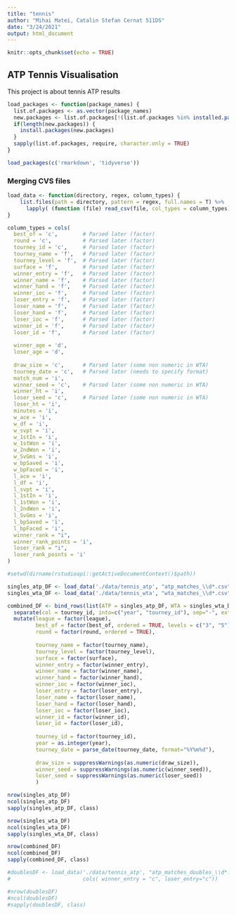 ```yaml
---
title: "tennis"
author: "Mihai Matei, Catalin Stefan Cernat 511DS"
date: "3/24/2021"
output: html_document
---
```


```r
knitr::opts_chunk$set(echo = TRUE)
```

## ATP Tennis Visualisation

This project is about tennis ATP results

```r
load_packages <- function(package_names) {
  list.of.packages <- as.vector(package_names)
  new.packages <- list.of.packages[!(list.of.packages %in% installed.packages()[,"Package"])]
  if(length(new.packages)) {
    install.packages(new.packages)
  }
  sapply(list.of.packages, require, character.only = TRUE)
}

load_packages(c('rmarkdown', 'tidyverse'))
```

### Merging CVS files

```r
load_data <- function(directory, regex, column_types) {
    list.files(path = directory, pattern = regex, full.names = T) %>% 
      lapply( (function (file) read_csv(file, col_types = column_types)) ) %>% dplyr::bind_rows()
}

column_types = cols(
  best_of = 'c',        # Parsed later (factor)
  round = 'c',          # Parsed later (factor)
  tourney_id = 'c',     # Parsed later (factor)
  tourney_name = 'f',   # Parsed later (factor)
  tourney_level = 'f',  # Parsed later (factor)
  surface = 'f',        # Parsed later (factor)
  winner_entry = 'f',   # Parsed later (factor)
  winner_name = 'f',    # Parsed later (factor)
  winner_hand = 'f',    # Parsed later (factor)
  winner_ioc = 'f',     # Parsed later (factor)
  loser_entry = 'f',    # Parsed later (factor)
  loser_name = 'f',     # Parsed later (factor)
  loser_hand = 'f',     # Parsed later (factor)
  loser_ioc = 'f',      # Parsed later (factor)
  winner_id = 'f',      # Parsed later (factor)
  loser_id = 'f',       # Parsed later (factor)
  
  winner_age = 'd',
  loser_age = 'd',
  
  draw_size = 'c',      # Parsed later (some non numeric in WTA)
  tourney_date = 'c',   # Parsed later (needs to specify format)
  match_num = 'i',
  winner_seed = 'c',    # Parsed later (some non numeric in WTA)
  winner_ht = 'i',
  loser_seed = 'c',     # Parsed later (some non numeric in WTA)
  loser_ht = 'i',
  minutes = 'i',
  w_ace = 'i',
  w_df = 'i',
  w_svpt = 'i',
  w_1stIn = 'i',
  w_1stWon = 'i',
  w_2ndWon = 'i',
  w_SvGms = 'i',
  w_bpSaved = 'i',
  w_bpFaced = 'i',
  l_ace = 'i',
  l_df = 'i',
  l_svpt = 'i',
  l_1stIn = 'i',
  l_1stWon = 'i',
  l_2ndWon = 'i',
  l_SvGms = 'i',
  l_bpSaved = 'i',
  l_bpFaced = 'i',
  winner_rank = "i",
  winner_rank_points = 'i',
  loser_rank = "i",
  loser_rank_points = 'i'
)

#setwd(dirname(rstudioapi::getActiveDocumentContext()$path))

singles_atp_DF <- load_data('./data/tennis_atp', "atp_matches_\\d*.csv", column_types)
singles_wta_DF <- load_data('./data/tennis_wta', "wta_matches_\\d*.csv", column_types)

combined_DF <- bind_rows(list(ATP = singles_atp_DF, WTA = singles_wta_DF), .id = "league") %>%
  separate(col = tourney_id, into=c("year", "tourney_id"), sep="-", extra="merge") %>%
  mutate(league = factor(league),
         best_of = factor(best_of, ordered = TRUE, levels = c("3", "5")),
         round = factor(round, ordered = TRUE),
         
         tourney_name = factor(tourney_name),
         tourney_level = factor(tourney_level),
         surface = factor(surface),
         winner_entry = factor(winner_entry),
         winner_name = factor(winner_name),
         winner_hand = factor(winner_hand),
         winner_ioc = factor(winner_ioc),
         loser_entry = factor(loser_entry),
         loser_name = factor(loser_name),
         loser_hand = factor(loser_hand),
         loser_ioc = factor(loser_ioc),
         winner_id = factor(winner_id),
         loser_id = factor(loser_id),
         
         tourney_id = factor(tourney_id),
         year = as.integer(year),
         tourney_date = parse_date(tourney_date, format="%Y%m%d"),
         
         draw_size = suppressWarnings(as.numeric(draw_size)),
         winner_seed = suppressWarnings(as.numeric(winner_seed)),
         loser_seed = suppressWarnings(as.numeric(loser_seed))
         )

nrow(singles_atp_DF)
ncol(singles_atp_DF)
sapply(singles_atp_DF, class)

nrow(singles_wta_DF)
ncol(singles_wta_DF)
sapply(singles_wta_DF, class)

nrow(combined_DF)
ncol(combined_DF)
sapply(combined_DF, class)

#doublesDF <- load_data('./data/tennis_atp', "atp_matches_doubles_\\d*.csv",
#                       cols( winner_entry = "c", loser_entry="c"))

#nrow(doublesDF)
#ncol(doublesDF)
#sapply(doublesDF, class)
```
